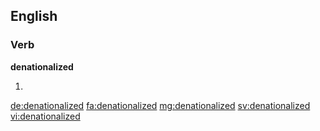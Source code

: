 ==English==

===Verb===
'''denationalized'''

# {{past of|denationalize}}

[[de:denationalized]]
[[fa:denationalized]]
[[mg:denationalized]]
[[sv:denationalized]]
[[vi:denationalized]]